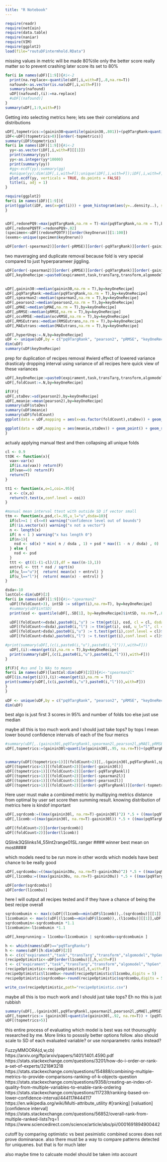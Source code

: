 ---
title: "R Notebook"
---


```{r}
require(readr)
require(netCoin)
require(data.table)
require(naniar) 
require(VIM)
require(ggplot2)
load(file="routuDFintermhold.RData")
```

missing values in metric will be made 80%tile
only the better score really matter so 
to prevent crashing later score its set to 80%
```{r}
for(i in names(uDF)[1:9]){#i<-2
  print(na.replace<-quantile(uDF[,i,with=F],.8,na.rm=T))
  nafound<-as.vector(is.na(uDF[,i,with=F]))
  summary(nafound)
  uDF[(nafound),(i):=na.replace]
  #uDF[(nafound)]
}
summary(uDF[,1:9,with=F]) 
```
Getting into selecting metrics here; lets see their correlations and distributions
```{r}
uDF[,topmetrics:=(gainin30>quantile(gainin30,.801))+(pq9TargRank>quantile(pq9TargRank,.801))+(spearman2>quantile(spearman2,.801))+(pearson2>quantile(pearson2,.801))+(pMAE>quantile(pMAE,.801))+(pRMSE>quantile(pRMSE,.801))]
iDF<-uDF[(topmetrics>0)][order(-topmetrics)]
summary(iDF$topmetrics)
for(i in names(iDF)[1:9]){#i<-2
  yy<-as.vector(iDF[,i,with=F][[1]])
  print(summary(yy))
  yy<-as.integer(yy*10000)
  print(summary(yy))
  #gg<-ecdf(yy);summary(gg)
  #unique(yy);dim(iDF[,i,with=F]);unique(iDF[,i,with=F]);iDF[,i,with=F]
  plot.ecdf(yy, verticals = TRUE, do.points = FALSE)
  title(i, adj = 1)
}

```
```{r}
require(ggplot2)
for(i in names(iDF)[1:9]){
print(ggplot(iDF, aes(x=get(i))) + geom_histogram(aes(y=..density..), stat="bin", position="stack", alpha=0.5, bins=16) + geom_path(aes(y=..density..), stat="bin", position="identity", linetype="dashed", bins=16, pad=TRUE) + geom_density(aes(y=..density..), stat="density", position="identity", alpha=0.5) + theme_grey() + theme(text=element_text(family="sans", face="plain", color="#000000", size=15, hjust=0.5, vjust=0.5)) + xlab(i) + ylab("density"))
}



```

```{r}

uDF[,redonePQ9:=max(pq9TargRank,na.rm = T)-min(pq9TargRank,na.rm = T),by=keyOnerun]
uDF[,redonePQ9TF:=redonePQ9>.02]
(specimen<-uDF[(redonePQ9TF)][order(keyOnerun)][1:100])
(exems<-unique(specimen$keyOnerun))

uDF[order(-spearman2)][order(-pRMSE)][order(-pq9TargRank)][order(-gainin30)]
```
two maveraging and duplicate removal because fold is very special compared to just hyperparameer jiggling. 
```{r}

uDF[order(-spearman2)][order(-pRMSE)][order(-pq9TargRank)][order(-gainin30)]
uDF[,keyOneRecipe:=paste0(expirament,task,transTarg,transform,algomodel,fold)]

 
uDF[,gainin30:=median(gainin30,na.rm = T),by=keyOneRecipe]
uDF[,pq9TargRank:=median(pq9TargRank,na.rm = T),by=keyOneRecipe]
uDF[,spearman2:=median(spearman2,na.rm = T),by=keyOneRecipe]
uDF[,pearson2:=median(pearson2,na.rm = T),by=keyOneRecipe]
uDF[,pMAE:=median(pMAE,na.rm = T),by=keyOneRecipe]
uDF[,pRMSE:=median(pRMSE,na.rm = T),by=keyOneRecipe]
uDF[,ocvRMSE:=median(ocvRMSE,na.rm = T),by=keyOneRecipe]
uDF[,RMSEutrans:=median(RMSEutrans,na.rm = T),by=keyOneRecipe]
uDF[,MAEutrans:=median(MAEutrans,na.rm = T),by=keyOneRecipe] 

uDF[,hyperUnqs:=.N,by=keyOneRecipe]
uDF <- unique(uDF,by = c("pq9TargRank", "pearson2", "pRMSE", "keyOneRecipe"))
dim(uDF)
summary(uDF$keyOneRecipe)
```
prep for duplication of recipes removal
#wierd effect of lowered variance drasticaly dropping interval 
using variance of all recipes
here quick view of these variances
```{r}
uDF[,keyOneRecipe:=paste0(expirament,task,transTarg,transform,algomodel)]
uDF[,foldCount:=.N,by=keyOneRecipe]

if(F){
uDF[,staDev:=sd(pearson2),by=keyOneRecipe]
uDF[,meanie:=mean(pearson2),by=keyOneRecipe]
summary(uDF$staDev)
summary(uDF$meanie)
summary(uDF$foldCount)
ggplot(data = uDF,mapping = aes(x=as.factor(foldCount),staDev)) + geom_boxplot() + geom_smooth(method="lm")

ggplot(data = uDF,mapping = aes(meanie,staDev)) + geom_point() + geom_smooth()
}
```
actualy applying manual ttest 
and then collapsing all unique folds

```{r}

cl <- 0.9
ttOK <- function(x){
  vax<-var(x)
  if(is.na(vax)) return(F)
  if(vax==0) return(F)
  return(T)
}

tt1 <- function(x,o=1,coi=.95){
  x <- c(x,o)
  return(t.test(x,conf.level = coi))
}

#manual mean interval ttest with outside SD if vector small
ttm <- function(x,psd,cl=.95,u_l="u",dsda=10){
  if(cl>=1 | cl<=0) warning("confidence level out of bounds")
  if(!is.vector(x)) warning("x not a vector")
  n <- length(x)
  if( n < 1 ) warning("x has length 0")
  if(n>1){
    nsd <- sd(x) * min( n / dsda , 1) + psd * max((1 - n / dsda) , 0)
  } else {
    nsd <- psd
  }
  ttt <- qt((1-(1-cl)/2),df = max((n-1),1))
  entrvl <- ttt * nsd / sqrt(n)
  if(u_l=="u"){  return( mean(x) + entrvl) }
  if(u_l=="l"){  return( mean(x) - entrvl) }
}

dsda<-10
lastCol<-dim(uDF)[2]
for(i in names(uDF)[1:9]){#i<-"spearman2"
  uDF[(foldCount>3), intSD := sd(get(i),na.rm=T), by=keyOneRecipe]
  #summary(uDF$intSD)
  print(osd <- quantile(uDF[,.SD[1], by=keyOneRecipe]$intSD, na.rm=T,.8))

  uDF[(foldCount<=dsda),paste0(i,"u") := ttm(get(i), osd, cl = cl, dsda = dsda), by=keyOneRecipe]
  uDF[(foldCount<=dsda),paste0(i,"l") := ttm(get(i), osd, u_l="l", cl = cl, dsda = dsda),  by=keyOneRecipe] 
  uDF[(foldCount>dsda),paste0(i,"u") := t.test(get(i),conf.level = cl)$co[2], by=keyOneRecipe]
  uDF[(foldCount>dsda),paste0(i,"l") := t.test(get(i),conf.level = cl)$co[1], by=keyOneRecipe] 

#print(summary(uDF[,(c(i,paste0(i,"u"),paste0(i,"l"))),with=F]))
  uDF[,(i):=mean(get(i),na.rm = T),by=keyOneRecipe] 
  print(summary(uDF[,(c(i,paste0(i,"u"),paste0(i,"l"))),with=F]))
}

if(F){ #us and ls NAs to means
for(i in names(uDF)[lastCol:dim(uDF)[2]]){#i<-"spearman2l"
uDF[(is.na(get(i))),(i):=mean(get(i),na.rm = T)] 
print(summary(uDF[,(c(i,paste0(i,"u"),paste0(i,"l"))),with=F]))
}
}
  
uDF <- unique(uDF,by = c("pq9TargRank", "pearson2", "pRMSE", "keyOneRecipe"))
dim(uDF)
```


best algo is just first 3 scores in 95% and number of folds too
else just use median

maybe all this is too much work and I should just take tops?
by tops I mean lower bound confidence intervals of each of the four merics
```{r}
#summary(uDF[,.(gainin30l,pq9TargRankl,spearman2l,pearson2l,pMAEl,pRMSEl)])
uDF[,topmetrics:=(gainin30l>quantile(gainin30l,.95, na.rm=T))+(pq9TargRankl>quantile(pq9TargRankl,.96, na.rm=T))+(spearman2l>quantile(spearman2l,.96, na.rm=T))+(pearson2l>quantile(pearson2l,.95, na.rm=T))+(pMAEl>quantile(pMAEl,.99, na.rm=T))+(pRMSEl>quantile(pRMSEl,.99, na.rm=T))]


summary(uDF[(topmetrics>1)][(foldCount>2)][,.(gainin30l,pq9TargRankl,spearman2l,pearson2l,pMAEl,pRMSEl)])
uDF[(topmetrics>1)][(foldCount>2)][order(-gainin30l)]
uDF[(topmetrics>1)][(foldCount>2)][order(-pq9TargRankl)]
uDF[(topmetrics>1)][(foldCount>2)][order(-spearman2l)]
uDF[(topmetrics>1)][(foldCount>2)][order(-pearson2l)]
uDF[(topmetrics>1)][(foldCount>2)][order(-pq9TargRankl)][order(-topmetrics)]

```


Here user must make a combined metric by 
multipying metrics distance from optimal by user set score then summing result. knowing distribution of metrics here is kindof important

```{r}
uDF[,sqrdcomb:=((max(gainin30l, na.rm=T)-gainin30l)^2) *.5 + ((max(pq9TargRankl, na.rm=T)-pq9TargRankl)^2)*1.5 + ((max(spearman2l, na.rm=T)-spearman2l)^2) + ((max(pearson2l, na.rm=T)-pearson2l)^2) ]
uDF[,l1comb:=((max(gainin30l, na.rm=T)-gainin30l)) *.5 + ((max(pq9TargRankl, na.rm=T)-pq9TargRankl))*1.5 + ((max(spearman2l, na.rm=T)-spearman2l)) + ((max(pearson2l, na.rm=T)-pearson2l)) ]

uDF[(foldCount>2)][order(sqrdcomb)]
uDF[(foldCount>2)][order(l1comb)]
```

QSlink3QSlinks14_55Int2range01SL.ranger	#### winner best mean on most####

which models need to be run more
in other words which models have best chance to be really good
```{r}
uDF[,sqrdcombu:=((max(gainin30u, na.rm=T)-gainin30u)^2) *.5 + ((max(pq9TargRanku, na.rm=T)-pq9TargRanku)^2)*1.5 + ((max(spearman2u, na.rm=T)-spearman2u)^2) + ((max(pearson2u, na.rm=T)-pearson2u)^2) ]
uDF[,l1combu:=((max(gainin30u, na.rm=T)-gainin30u)) *.5 + ((max(pq9TargRanku, na.rm=T)-pq9TargRanku))*1.5 + ((max(spearman2u, na.rm=T)-spearman2u)) + ((max(pearson2u, na.rm=T)-pearson2u)) ]

uDF[order(sqrdcombu)]
uDF[order(l1combu)]

```
here I will output all recipes tested and if they have a chance of being the best recipe overall
```{r}
sqrdcombumin <- max(c(uDF[(l1comb==min(uDF$l1comb)),.(sqrdcombu)][[1]],uDF[(sqrdcomb==min(uDF$sqrdcomb)),.(sqrdcombu)][[1]]))
l1combumin <- max(c(uDF[(l1comb==min(uDF$l1comb)),.(l1combu)][[1]],uDF[(sqrdcomb==min(uDF$sqrdcomb)),.(l1combu)][[1]]))
sqrdcombumin<-sqrdcombumin *1.1
l1combumin<-l1combumin *1.1

uDF[,keeprunning:= l1combu<l1combumin | sqrdcombu<sqrdcombumin ]

h <- which(names(uDF)=="pq9TargRanku")
h <- names(uDF)[h:dim(uDF)[2]]
h <- c(c("expirament","task","transTarg","transform","algomodel","hpGen","time","validmethod","tuneLength","cvcount","unmissed","keyMiss","foldCount"),h)
(recipeOptimistic<-uDF[order(l1combu)][,h,with=F])
t <- c("expirament","task","transTarg","transform","algomodel","hpGen","time","validmethod","tuneLength","cvcount","unmissed","keyMiss","foldCount","keeprunning","l1combu","sqrdcombu")
(recipeOptimistic<-recipeOptimistic[,t,with=F])
recipeOptimistic$l1combu<-round(recipeOptimistic$l1combu,digits = 5)
recipeOptimistic$sqrdcombu<-round(recipeOptimistic$sqrdcombu,digits = 5)

write_csv(recipeOptimistic,path="recipeOptimistic.csv")
```
 
maybe all this is too much work and I should just take tops?
Eh no this is just rubbish
```{r}
summary(uDF[,.(gainin30l,pq9TargRankl,spearman2l,pearson2l,pMAEl,pRMSEl)])
uDF[,topmetrics:= (gainin30l>quantile(gainin30l,.92, na.rm=T)) + (pq9TargRankl>quantile(pq9TargRankl,.99, na.rm=T)) + (spearman2l>quantile(spearman2l,.99, na.rm=T)) + (pearson2l>quantile(pearson2l,.99,  na.rm=T)) + (pMAEl>quantile(pMAEl,.99, na.rm=T)) + (pRMSEl>quantile(pRMSEl,.99, na.rm=T))]
uDF[(topmetrics>5)]
```

this entire process of evaluating which model is best was not thouroughly researched by me. More links to posssily better options follow. also should scale to SD of each evaluated variable? or use nonparametrc ranks instead?

FuzzyMMOORA(d,w,cb)
https://arxiv.org/ftp/arxiv/papers/1401/1401.4590.pdf
https://stats.stackexchange.com/questions/3201/how-do-i-order-or-rank-a-set-of-experts/3218#3218
https://stats.stackexchange.com/questions/154888/combining-multiple-metrics-to-provide-comparisons-ranking-of-k-objects-question
https://stats.stackexchange.com/questions/9358/creating-an-index-of-quality-from-multiple-variables-to-enable-rank-ordering
https://stats.stackexchange.com/questions/117239/ranking-based-on-lower-confidence-interval/444117#444117
https://en.wikipedia.org/wiki/Multi-attribute_utility
#[ranking] [valuation] [confidence interval]
https://stats.stackexchange.com/questions/56852/overall-rank-from-multiple-ranked-lists?rq=1
https://www.sciencedirect.com/science/article/abs/pii/0001691894900442

cutoff by comparing optimistic vs best pesimistic combined scores does not prove dominanace. also there must be a way to compare patterns detected for uniquenes. but that is for much later

also maybe time to calcuate model should be taken into account